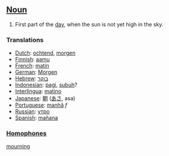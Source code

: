 ==[[Noun]]==

#First part of the [[day]], when the sun is not yet high in the sky.

===Translations===
*[[Dutch]]: [[ochtend]], [[morgen]]
*[[Finnish]]: [[aamu]]
*[[French]]: [[matin]]
*[[German]]: [[Morgen]]
*[[Hebrew]]: [[בוקר]]
*[[Indonesian]]: [[pagi]], [[subuh]]?
*[[Interlingua]]: [[matino]]
*[[Japanese]]: [[朝]] ([[あさ]], asa)
*[[Portuguese]]: [[manhã]] ''f''
*[[Russian]]: [[утро]]
*[[Spanish]]: [[mañana]]

===[[Homophone]]s===
[[mourning]]